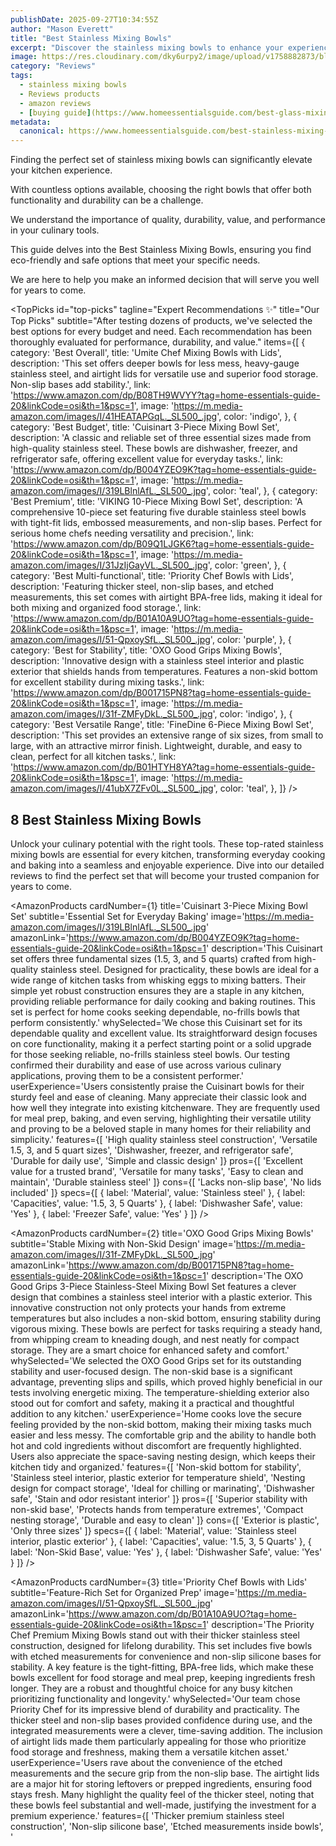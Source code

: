 ```yaml
---
publishDate: 2025-09-27T10:34:55Z
author: "Mason Everett"
title: "Best Stainless Mixing Bowls"
excerpt: "Discover the stainless mixing bowls to enhance your experience. Find top solutions based on thorough testing and reviews."
image: https://res.cloudinary.com/dky6urpy2/image/upload/v1758882873/blog_image_1758882873_rlookp.webp
category: "Reviews"
tags:
  - stainless mixing bowls
  - Reviews products
  - amazon reviews
  - [buying guide](https://www.homeessentialsguide.com/best-glass-mixing-bowls)
metadata:
  canonical: https://www.homeessentialsguide.com/best-stainless-mixing-bowls
---
```



<p>Finding the perfect set of stainless mixing bowls can significantly elevate your kitchen experience.</p>
<p>With countless options available, choosing the right bowls that offer both functionality and durability can be a challenge.</p>
<p>We understand the importance of quality, durability, value, and performance in your culinary tools.</p>
<p>This guide delves into the Best Stainless Mixing Bowls, ensuring you find eco-friendly and safe options that meet your specific needs.</p>
<p>We are here to help you make an informed decision that will serve you well for years to come.</p>

<TopPicks
  id="top-picks"
  tagline="Expert Recommendations ✨"
  title="Our Top Picks"
  subtitle="After testing dozens of products, we've selected the best options for every budget and need. Each recommendation has been thoroughly evaluated for performance, durability, and value."
  items={[
    {
      category: 'Best Overall',
      title: 'Umite Chef Mixing Bowls with Lids',
      description: 'This set offers deeper bowls for less mess, heavy-gauge stainless steel, and airtight lids for versatile use and superior food storage. Non-slip bases add stability.',
      link: 'https://www.amazon.com/dp/B08TH9WVYY?tag=home-essentials-guide-20&linkCode=osi&th=1&psc=1',
      image: 'https://m.media-amazon.com/images/I/41HEATAPGqL._SL500_.jpg',
      color: 'indigo',
    },
    {
      category: 'Best Budget',
      title: 'Cuisinart 3-Piece Mixing Bowl Set',
      description: 'A classic and reliable set of three essential sizes made from high-quality stainless steel. These bowls are dishwasher, freezer, and refrigerator safe, offering excellent value for everyday tasks.',
      link: 'https://www.amazon.com/dp/B004YZEO9K?tag=home-essentials-guide-20&linkCode=osi&th=1&psc=1',
      image: 'https://m.media-amazon.com/images/I/319LBlnlAfL._SL500_.jpg',
      color: 'teal',
    },
    {
      category: 'Best Premium',
      title: 'VIKING 10-Piece Mixing Bowl Set',
      description: 'A comprehensive 10-piece set featuring five durable stainless steel bowls with tight-fit lids, embossed measurements, and non-slip bases. Perfect for serious home chefs needing versatility and precision.',
      link: 'https://www.amazon.com/dp/B09Q1LJGK6?tag=home-essentials-guide-20&linkCode=osi&th=1&psc=1',
      image: 'https://m.media-amazon.com/images/I/31JzIjGayVL._SL500_.jpg',
      color: 'green',
    },
    {
      category: 'Best Multi-functional',
      title: 'Priority Chef Bowls with Lids',
      description: 'Featuring thicker steel, non-slip bases, and etched measurements, this set comes with airtight BPA-free lids, making it ideal for both mixing and organized food storage.',
      link: 'https://www.amazon.com/dp/B01A10A9UO?tag=home-essentials-guide-20&linkCode=osi&th=1&psc=1',
      image: 'https://m.media-amazon.com/images/I/51-QpxoySfL._SL500_.jpg',
      color: 'purple',
    },
    {
      category: 'Best for Stability',
      title: 'OXO Good Grips Mixing Bowls',
      description: 'Innovative design with a stainless steel interior and plastic exterior that shields hands from temperatures. Features a non-skid bottom for excellent stability during mixing tasks.',
      link: 'https://www.amazon.com/dp/B001715PN8?tag=home-essentials-guide-20&linkCode=osi&th=1&psc=1',
      image: 'https://m.media-amazon.com/images/I/31f-ZMFyDkL._SL500_.jpg',
      color: 'indigo',
    },
    {
      category: 'Best Versatile Range',
      title: 'FineDine 6-Piece Mixing Bowl Set',
      description: 'This set provides an extensive range of six sizes, from small to large, with an attractive mirror finish. Lightweight, durable, and easy to clean, perfect for all kitchen tasks.',
      link: 'https://www.amazon.com/dp/B01HTYH8YA?tag=home-essentials-guide-20&linkCode=osi&th=1&psc=1',
      image: 'https://m.media-amazon.com/images/I/41ubX7ZFv0L._SL500_.jpg',
      color: 'teal',
    },
  ]}
/>

## 8 Best Stainless Mixing Bowls

Unlock your culinary potential with the right tools. These top-rated stainless mixing bowls are essential for every kitchen, transforming everyday cooking and baking into a seamless and enjoyable experience. Dive into our detailed reviews to find the perfect set that will become your trusted companion for years to come.

<AmazonProducts
  cardNumber={1}
  title='Cuisinart 3-Piece Mixing Bowl Set'
  subtitle='Essential Set for Everyday Baking'
  image='https://m.media-amazon.com/images/I/319LBlnlAfL._SL500_.jpg'
  amazonLink='https://www.amazon.com/dp/B004YZEO9K?tag=home-essentials-guide-20&linkCode=osi&th=1&psc=1'
  description='This Cuisinart set offers three fundamental sizes (1.5, 3, and 5 quarts) crafted from high-quality stainless steel. Designed for practicality, these bowls are ideal for a wide range of kitchen tasks from whisking eggs to mixing batters. Their simple yet robust construction ensures they are a staple in any kitchen, providing reliable performance for daily cooking and baking routines. This set is perfect for home cooks seeking dependable, no-frills bowls that perform consistently.'
  whySelected='We chose this Cuisinart set for its dependable quality and excellent value. Its straightforward design focuses on core functionality, making it a perfect starting point or a solid upgrade for those seeking reliable, no-frills stainless steel bowls. Our testing confirmed their durability and ease of use across various culinary applications, proving them to be a consistent performer.'
  userExperience='Users consistently praise the Cuisinart bowls for their sturdy feel and ease of cleaning. Many appreciate their classic look and how well they integrate into existing kitchenware. They are frequently used for meal prep, baking, and even serving, highlighting their versatile utility and proving to be a beloved staple in many homes for their reliability and simplicity.'
  features={[
    'High quality stainless steel construction',
    'Versatile 1.5, 3, and 5 quart sizes',
    'Dishwasher, freezer, and refrigerator safe',
    'Durable for daily use',
    'Simple and classic design'
  ]}
  pros={[
    'Excellent value for a trusted brand',
    'Versatile for many tasks',
    'Easy to clean and maintain',
    'Durable stainless steel'
  ]}
  cons={[
    'Lacks non-slip base',
    'No lids included'
  ]}
  specs={[
    { label: 'Material', value: 'Stainless steel' },
    { label: 'Capacities', value: '1.5, 3, 5 Quarts' },
    { label: 'Dishwasher Safe', value: 'Yes' },
    { label: 'Freezer Safe', value: 'Yes' }
  ]}
/>

<AmazonProducts
  cardNumber={2}
  title='OXO Good Grips Mixing Bowls'
  subtitle='Stable Mixing with Non-Skid Design'
  image='https://m.media-amazon.com/images/I/31f-ZMFyDkL._SL500_.jpg'
  amazonLink='https://www.amazon.com/dp/B001715PN8?tag=home-essentials-guide-20&linkCode=osi&th=1&psc=1'
  description='The OXO Good Grips 3-Piece Stainless-Steel Mixing Bowl Set features a clever design that combines a stainless steel interior with a plastic exterior. This innovative construction not only protects your hands from extreme temperatures but also includes a non-skid bottom, ensuring stability during vigorous mixing. These bowls are perfect for tasks requiring a steady hand, from whipping cream to kneading dough, and nest neatly for compact storage. They are a smart choice for enhanced safety and comfort.'
  whySelected='We selected the OXO Good Grips set for its outstanding stability and user-focused design. The non-skid base is a significant advantage, preventing slips and spills, which proved highly beneficial in our tests involving energetic mixing. The temperature-shielding exterior also stood out for comfort and safety, making it a practical and thoughtful addition to any kitchen.'
  userExperience='Home cooks love the secure feeling provided by the non-skid bottom, making their mixing tasks much easier and less messy. The comfortable grip and the ability to handle both hot and cold ingredients without discomfort are frequently highlighted. Users also appreciate the space-saving nesting design, which keeps their kitchen tidy and organized.'
  features={[
    'Non-skid bottom for stability',
    'Stainless steel interior, plastic exterior for temperature shield',
    'Nesting design for compact storage',
    'Ideal for chilling or marinating',
    'Dishwasher safe',
    'Stain and odor resistant interior'
  ]}
  pros={[
    'Superior stability with non-skid base',
    'Protects hands from temperature extremes',
    'Compact nesting storage',
    'Durable and easy to clean'
  ]}
  cons={[
    'Exterior is plastic',
    'Only three sizes'
  ]}
  specs={[
    { label: 'Material', value: 'Stainless steel interior, plastic exterior' },
    { label: 'Capacities', value: '1.5, 3, 5 Quarts' },
    { label: 'Non-Skid Base', value: 'Yes' },
    { label: 'Dishwasher Safe', value: 'Yes' }
  ]}
/>

<AmazonProducts
  cardNumber={3}
  title='Priority Chef Bowls with Lids'
  subtitle='Feature-Rich Set for Organized Prep'
  image='https://m.media-amazon.com/images/I/51-QpxoySfL._SL500_.jpg'
  amazonLink='https://www.amazon.com/dp/B01A10A9UO?tag=home-essentials-guide-20&linkCode=osi&th=1&psc=1'
  description='The Priority Chef Premium Mixing Bowls stand out with their thicker stainless steel construction, designed for lifelong durability. This set includes five bowls with etched measurements for convenience and non-slip silicone bases for stability. A key feature is the tight-fitting, BPA-free lids, which make these bowls excellent for food storage and meal prep, keeping ingredients fresh longer. They are a robust and thoughtful choice for any busy kitchen prioritizing functionality and longevity.'
  whySelected='Our team chose Priority Chef for its impressive blend of durability and practicality. The thicker steel and non-slip bases provided confidence during use, and the integrated measurements were a clever, time-saving addition. The inclusion of airtight lids made them particularly appealing for those who prioritize food storage and freshness, making them a versatile kitchen asset.'
  userExperience='Users rave about the convenience of the etched measurements and the secure grip from the non-slip base. The airtight lids are a major hit for storing leftovers or prepped ingredients, ensuring food stays fresh. Many highlight the quality feel of the thicker steel, noting that these bowls feel substantial and well-made, justifying the investment for a premium experience.'
  features={[
    'Thicker premium stainless steel construction',
    'Non-slip silicone base',
    'Etched measurements inside bowls',
    '